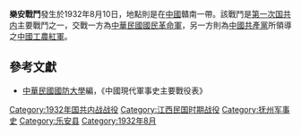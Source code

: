 {{Infobox Military Conflict|
campaign=|
image=|
caption=|
conflict=樂安戰鬥|
date=1932年8月10日|
place=[[中國|中國]]贛南|
result=國民革命軍兵力單薄無援，全軍覆沒|
combatant1=中華民國國民革命軍27師|
combatant2=紅軍3軍團| 
commander1=[[呂如河|呂如河]]|
commander2=[[彭德懷|彭德懷]]|
strength1=數千|
strength2=2000|
casualties1=全軍覆沒|
casualties2=|
}}
'''樂安戰鬥'''發生於1932年8月10日，地點則是在[[中國|中國]]贛南一帶。該戰鬥是[[第一次国共内|第一次国共内]]主要戰鬥之一，交戰一方為[[中華民國|中華民國]][[國民革命軍|國民革命軍]]，另一方則為[[中國共產黨|中國共產黨]]所領導之[[中國工農紅軍|中國工農紅軍]]。

==參考文獻==
*[[中華民國|中華民國]][[國防大學_(臺灣)|國防大學]]編，《中國現代軍事史主要戰役表》

{{第一次国共内战}}
[[Category:1932年国共内战战役|Category:1932年国共内战战役]]
[[Category:江西民国时期战役|Category:江西民国时期战役]]
[[Category:抚州军事史|Category:抚州军事史]]
[[Category:乐安县|Category:乐安县]]
[[Category:1932年8月|Category:1932年8月]]